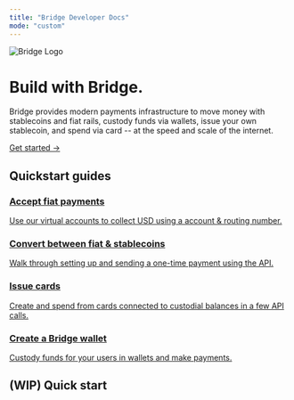 ```yaml
---
title: "Bridge Developer Docs"
mode: "custom"
---
```


<div className="bg-gradient-to-b from-[#d4f2ef] via-[#f7fafc] to-white text-center text-gray-900">
<div className="max-w-4xl mx-auto px-6 pt-6 pb-4">
<img
  src="/logo/bridge_logo.png"
  alt="Bridge Logo"
  className="h-10 mb-6 select-none pointer-events-none mx-auto"
  draggable="false"
/>

<h1 className="text-4xl md:text-5xl font-light mb-4">
Build with Bridge.</h1>

<p className="text-base md:text-lg text-gray-600 tracking-wide mb-8">
Bridge provides modern payments infrastructure to move money with stablecoins and fiat rails, custody funds via wallets, issue your own stablecoin, and spend via card -- at the speed and scale of the internet.

</p>

<a href="/guides/getstarted/overview" className="inline-block px-6 py-3 bg-[#15803D] text-white rounded-lg font-medium hover:bg-[#166534] transition">
Get started →

</a>

</div>

</div>

<div className="bg-white pt-8 pb-12">
<div className="max-w-6xl mx-auto px-6">
<h2 className="text-2xl font-semibold text-left mb-8">
Quickstart guides</h2>

<div className="grid sm:grid-cols-1 md:grid-cols-2 lg:grid-cols-4 gap-6 text-left">
<a href="https://bridge-727305d3.mintlify.app/guides/movemoney/virtualaccounts" className="border border-gray-200 rounded-xl p-6 hover:shadow-md transition block no-underline">
<h3 className="text-lg font-semibold mb-2 text-gray-900">
Accept fiat payments</h3>


<p className="text-sm text-gray-600">
Use our virtual accounts to collect USD using a account & routing number.</p>

</a>

<a href="https://bridge-727305d3.mintlify.app/create-a-one-time-payment" className="border border-gray-200 rounded-xl p-6 hover:shadow-md transition block no-underline">
<h3 className="text-lg font-semibold mb-2 text-gray-900">
Convert between fiat & stablecoins</h3>


<p className="text-sm text-gray-600">
Walk through setting up and sending a one-time payment using the API.</p>

</a>

<a href="https://bridge-727305d3.mintlify.app/guides/cards/overview" className="border border-gray-200 rounded-xl p-6 hover:shadow-md transition block no-underline">
<h3 className="text-lg font-semibold mb-2 text-gray-900">
Issue cards</h3>


<p className="text-sm text-gray-600">
Create and spend from cards connected to custodial balances in a few API calls.</p>

</a>

<a href="https://bridge-727305d3.mintlify.app/guides/wallets/c2c" className="border border-gray-200 rounded-xl p-6 hover:shadow-md transition block no-underline">
<h3 className="text-lg font-semibold mb-2 text-gray-900">
Create a Bridge wallet</h3>


<p className="text-sm text-gray-600">
Custody funds for your users in wallets and make payments.</p>

</a>

</div>

</div>

</div>

## (WIP) Quick start 

<Card title="New Card" icon="sparkles">
  

  <Card title="New Card" icon="sparkles">
    
  </Card>
  <Card title="New Card" icon="sparkles">
    
  </Card>
  <Card title="New Card" icon="sparkles">
    
  </Card>
  <Card title="New Card" icon="sparkles">
    
  </Card>
</Card>